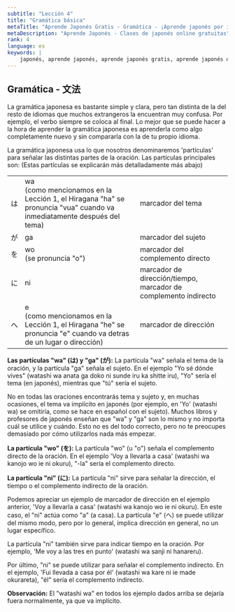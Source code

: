 ```yaml
---
subtitle: "Lección 4"
title: "Gramática básica"
metaTitle: "Aprende Japonés Gratis - Gramática - ¡Aprende japonés por internet de forma gratuita!"
metaDescription: "Aprende Japonés - Clases de japonés online gratuitas"
rank: 4
language: es
keywords: |
    japonés, aprende japonés, aprende japonés gratis, aprende japonés de forma gratuita, aprender japonés, aprender la lengua japonesa, aprender japonés, aprendizaje del japonés, la lengua japonesa, aprendizaje de la lengua japonesa, aprende la lengua japonesa, lección de japonés, clases de japonés, clases de japonés gratuitas, japonés online, japonés por internet, aprende japonés por internet, aprende japonés gratis por internet, aprender japonés por internet, lección de japonés por internet, clases de japonés por internet, tutorial de japonés, curso de japonés, curso de idioma japonés, curso de idioma, alfabeto japonés, alfabetos japoneses, letras japonesas, hiragana japonés, silabario hiragana, hiragana, katakana japonés, silabario katakana, katakana, kanji japonés, kanji, habla japonés, aprende a hablar japonés, cómo hablar japonés, cómo aprender japonés, aprende a hablar en japonés, cómo hablar leer y escribir en japonés, aprende a hablar leer y escribir en japonés, aprende japonés con clases de japonés gratuitas, aprende japonés con aprendejaponesgratis.com, cómo es mi nombre en japonés, palabras japonesas, palabras japonesas básicas, la lengua de Japón, alfabeto de Japón, tabla de hiragana, tabla de katakana, símbolos japoneses, nombres en japonés, frase en hiragana, aprende hiragana, clases de japonés, alfabeto japonés con letras inglesas, principiante de japonés, presentarse en japonés, palabras corrientes en japonés, carácteres del hiragana, carácteres del katakana
---
```


## Gramática - 文法

La gramática japonesa es bastante simple y clara, pero tan distinta de la del resto de idiomas que muchos extrangeros la encuentran muy confusa. Por ejemplo, el verbo siempre se coloca al final. Lo mejor que se puede hacer a la hora de aprender la gramática japonesa es aprenderla como algo completamente nuevo y sin compararla con la de tu propio idioma.

La gramática japonesa usa lo que nosotros denominaremos 'partículas' para señalar las distintas partes de la oración. Las partículas principales son: (Estas partículas se explicarán más detalladamente más abajo)

<table>
<tbody>
<tr>
<td>は</td>
<td>wa<br />(como mencionamos en la Lecci&oacute;n 1, el Hiragana "ha" se pronuncia "vua" cuando va inmediatamente despu&eacute;s del tema)</td>
<td>marcador del tema</td>
</tr>
<tr>
<td>が</td>
<td>ga</td>
<td>marcador del sujeto</td>
</tr>
<tr>
<td>を</td>
<td>wo<br />(se pronuncia "o")</td>
<td>marcador del complemento directo</td>
</tr>
<tr>
<td>に</td>
<td>ni</td>
<td>marcador de direcci&oacute;n/tiempo, marcador de complemento indirecto</td>
</tr>
<tr>
<td>へ</td>
<td>e<br />(como mencionamos en la Lecci&oacute;n 1, el Hiragana "he" se pronuncia "e" cuando va detras de un lugar o direcci&oacute;n)</td>
<td>marcador de direcci&oacute;n</td>
</tr>
</tbody>
</table>

**Las partículas "wa" (は) y "ga" (が):** La partícula "wa" señala el tema de la oración, y la partícula "ga" señala el sujeto. En el ejemplo "Yo sé dónde vives" (watashi wa anata ga doko ni sunde iru ka shitte iru), "Yo" sería el tema (en japonés), mientras que "tú" sería el sujeto.

No en todas las oraciones encontrarás tema y sujeto y, en muchas ocasiones, el tema va implícito en japonés (por ejemplo, en 'Yo' (watashi wa) se omitiría, como se hace en español con el sujeto). Muchos libros y profesores de japonés enseñan que "wa" y "ga" son lo mismo y no importa cuál se utilice y cuándo. Esto no es del todo correcto, pero no te preocupes demasiado por cómo utilizarlos nada más empezar.

**La partícula "wo" (を):** La partícula "wo" (u "o") señala el complemento directo de la oración. En el ejemplo 'Voy a llevarla a casa' (watashi wa kanojo wo ie ni okuru), "-la" sería el complemento directo.

**La partícula "ni" (に):** La partícula "ni" sirve para señalar la dirección, el tiempo o el complemento indirecto de la oración.

Podemos apreciar un ejemplo de marcador de dirección en el ejemplo anterior, 'Voy a llevarla a casa' (watashi wa kanojo wo ie ni okuru). En este caso, el "ni" actúa como "a" (a casa). La partícula "e" (へ) se puede utilizar del mismo modo, pero por lo general, implica dirección en general, no un lugar específico.

La partícula "ni" también sirve para indicar tiempo en la oración. Por ejemplo, 'Me voy a las tres en punto' (watashi wa sanji ni hanareru).

Por último, "ni" se puede utilizar para señalar el complemento indirecto. En el ejemplo, 'Fui llevada a casa por él' (watashi wa kare ni ie made okurareta), "él" sería el complemento indirecto.


**Observación:** El "watashi wa" en todos los ejemplo dados arriba se dejaría fuera normalmente, ya que va implícito.